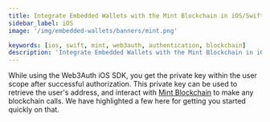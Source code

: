 ```yaml
---
title: Integrate Embedded Wallets with the Mint Blockchain in iOS/Swift Applications
sidebar_label: iOS
image: '/img/embedded-wallets/banners/mint.png'

keywords: [ios, swift, mint, web3auth, authentication, blockchain]
description: 'Integrate Embedded Wallets with the Mint Blockchain in iOS/Swift Applications | Embedded Wallets'
---
```



<SEO
  title="Integrate Embedded Wallets with the Mint Blockchain in iOS/Swift Applications"
  description="Integrate Embedded Wallets with the Mint Blockchain in iOS/Swift Applications | Embedded Wallets"
  image="https://docs.metamask.io/img/embedded-wallets/banners/mint.png"
  slug="/embedded-wallets/connect-blockchain/evm/mint/ios"
/>

While using the Web3Auth iOS SDK, you get the private key within the user scope after successful authorization. This private key can be used to retrieve the user's address, and interact with [Mint Blockchain](https://mintscan.org/) to make any blockchain calls. We have highlighted a few here for getting you started quickly on that.

<EVMInteraction />
